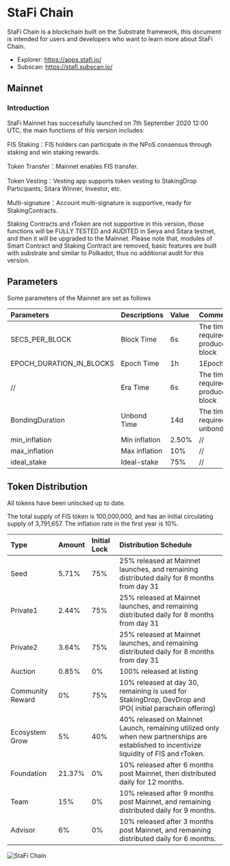 # StaFi Chain
StaFi Chain is a blockchain built on the Substrate framework, this document is intended for users and developers who want to learn more about StaFi Chain.
- Explorer: https://apps.stafi.io/
- Subscan: https://stafi.subscan.io/ 

## Mainnet

### Introduction

StaFi Mainnet has successfully launched on 7th September 2020 12:00 UTC, the main functions of this version includes:

FIS Staking：FIS holders can participate in the NPoS consensus through staking and win staking rewards.

Token Transfer：Mainnet enables FIS transfer.

Token Vesting：Vesting app supports token vesting to StakingDrop Participants, Sitara Winner, Investor, etc.

Multi-signature：Account multi-signature is supportive, ready for StakingContracts.

Staking Contracts and rToken are not supportive in this version, those functions will be FULLY TESTED and AUDITED in Seiya and Sitara testnet, and then it will be upgraded to the Mainnet. Please note that, modules of Smart Contract and Staking Contract are removed, basic features are built with substrate and similar to Polkadot, thus no additional audit for this version.

## Parameters

Some parameters of the Mainnet are set as follows

| Parameters    | Descriptions | Value | Comment |
| :------------ | :--------- | :------------ | :--------- |
| SECS_PER_BLOCK | Block Time | 6s | The time required to produce a block |
| EPOCH_DURATION_IN_BLOCKS | Epoch Time | 1h | 1Epoch=1hour |
| // | Era Time | 6s | The time required to produce a block |
| BondingDuration | Unbond Time | 14d | The time required to unbond stake |
| min_inflation | Min inflation | 2.50% | // |
| max_inflation | Max inflation | 10% | // |
| ideal_stake | Ideal-stake | 75% | // |

## Token Distribution


<Callout type="info">
All tokens have been unlocked up to date.
</Callout>

The total supply of FIS token is 100,000,000, and has an initial circulating supply of 3,791,657. The inflation rate in the first year is 10%.

| Type  | Amount | Initial Lock | Distribution Schedule |
| :------------ | :--------- | :--------- | :--------- |
| Seed  | 5.71% | 75% | 25% released at Mainnet launches, and remaining distributed daily for 8 months from day 31 |
| Private1  | 2.44% | 75% | 25% released at Mainnet launches, and remaining distributed daily for 8 months from day 31|
| Private2  | 3.64% | 75% | 25% released at Mainnet launches, and remaining distributed daily for 8 months from day 31 |
| Auction  | 0.85% | 0% | 100% released at listing |
| Community Reward  | 0% | 75% | 10% released at day 30, remaining is used for StakingDrop, DevDrop and IPO( initial parachain offering) |
| Ecosystem Grow  | 5% | 40% | 40% released on Mainnet Launch, remaining utilized only when new partnerships are established to incentivize liquidity of FIS and rToken. |
| Foundation  | 21.37% | 0% | 10% released after 6 months post Mainnet, then distributed daily for 12 months. |
| Team  | 15% | 0% | 10% released after 9 months post Mainnet, and remaining distributed daily for 9 months. |
| Advisor  | 6% | 0% | 10% released after 3 months post Mainnet, and remaining distributed daily for 6 months. |

![StaFi Chain](/image/stafichain_1.png)

